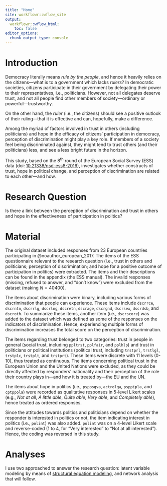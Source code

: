 ```yaml
---
title: "Home"
site: workflowr::wflow_site
output:
  workflowr::wflow_html:
    toc: false
editor_options:
  chunk_output_type: console
---
```


# Introduction

Democracy literally means *rule by the people*, and hence it heavily relies on the citizens---what is to a government which lacks *rulers*?
In democratic societies, citizens participate in their government by delegating their power to their representatives, i.e., politicians. However, not all delegates deserve trust, and not all people find other members of society---ordinary or powerful---trustworthy.

On the other hand, the *ruler* (i.e., the citizens) should see a positive outlook of their ruling---that it is effective and can, hopefully, make a difference.

Among the myriad of factors involved in trust in others (including politicians) and hope in the efficacy of citizens' participation in democracy, perception of discrimination might play a key role. If members of a society feel being discriminated against, they might tend to trust others (and their politicians) less, and see a less bright future in the horizon.

This study, based on the 8^th^ round of the European Social Survey (ESS) data (doi: [10.21338/nsd-ess8-2016](https://www.doi.org/10.21338/nsd-ess8-2016)), investigates whether constructs of trust, hope in political change, and perception of discrimination are related to each other---and how.


# Research Question

Is there a link between the perception of discrimination and trust in others and hope in the effectiveness of participation in politics?


# Material

The original dataset included responses from 23 European countries participating in @noauthor_european_2017. The items of the ESS questionnaire relevant to the research question (i.e., trust in others and politicians; perception of discrimination; and hope for a positive outcome of participation in politics) were extracted. The items and their descriptions can be found in the appendix (the ESS manual). The invalid responses (missing, refused to answer, and "don't know") were excluded from the dataset (making $N = 40400$).

The items about discrimination were binary, including various forms of discrimination that people can experience. These items include `dscrrce`, `dscrntn`, `dscrrlg`, `dscrlng`, `dscretn`, `dscrage`, `dscrgnd`, `dscrsex`, `dscrdsb`, and `dscroth`. To summarize these items, another item (i.e., `dscrscore`) was added to the dataset which was defined as some of the responses on the indicators of discrimination. Hence, experiencing multiple forms of discrimination increases the total score on the perception of discrimination.

The items regarding trust belonged to two categories: trust in people in general (social trust, including `ppltrst`, `pplfair`, and `pplhlp`) and trust in politicians or political institutions (political trust, including `trstprl`, `trstlgl`, `trstplc`, `trstplt`, and `trstprt`). These items were discrete with 11 levels (0-10), thus treated as continuous. The items concerning political trust in the European Union and the United Nations were excluded, as they could be directly affected by responders' nationality and their perception of the role their country plays in---and how it is treated by---the EU and the UN.

The items about hope in politics (i.e., `psppsgva`, `actrolga`, `psppipla`, and `cptppola`) were recorded as qualitative responses in 5-level Likert scales (e.g., *Not at all*, *A little able*, *Quite able*, *Very able*, and *Completely able*), hence treated as ordered responses.

Since the attitudes towards politics and politicians depend on whether the responder is interested in politics or not, the item indicating interest in politics (i.e., `polint`) was also added. `polint` was on a 4-level Likert scale and reverse-coded (1 to 4, for "Very interested" to "Not at all interested"). Hence, the coding was reversed in this study.

# Analyses

I use two approached to answer the research question: latent variable modeling by means of [structural equation modeling](SEM-approach.html), and network analysis that will follow.
